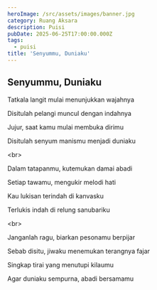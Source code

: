 ```yaml
---
heroImage: /src/assets/images/banner.jpg
category: Ruang Aksara
description: Puisi
pubDate: 2025-06-25T17:00:00.000Z
tags:
  - puisi
title: 'Senyummu, Duniaku'
---
```


## Senyummu, Duniaku

Tatkala langit mulai menunjukkan wajahnya

Disitulah pelangi muncul dengan indahnya

Jujur, saat kamu mulai membuka dirimu

Disitulah senyum manismu menjadi duniaku

\<br>

Dalam tatapanmu, kutemukan damai abadi

Setiap tawamu, mengukir melodi hati

Kau lukisan terindah di kanvasku

Terlukis indah di relung sanubariku

\<br>

Janganlah ragu, biarkan pesonamu berpijar

Sebab disitu, jiwaku menemukan terangnya fajar

Singkap tirai yang menutupi kilaumu

Agar duniaku sempurna, abadi bersamamu
